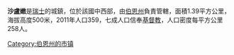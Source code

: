 '''沙盧嫩'''是[[瑞士|瑞士]]的城鎮，位於該國中西部，由[[伯恩州|伯恩州]]負責管轄，面積1.39平方公里，海拔高度500米，2011年人口359，七成人口信奉[[基督教|基督教]]，人口密度每平方公里258人。

{{Switzerland-geo-stub}}
[[Category:伯恩州的市镇|Category:伯恩州的市镇]]